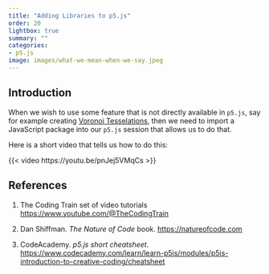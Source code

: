 ```yaml
---
title: "Adding Libraries to p5.js"
order: 20
lightbox: true
summary: ""
categories:
- p5.js
image: images/what-we-mean-when-we-say.jpeg
---
```



## Introduction

When we wish to use some feature that is not directly available in `p5.js`, say for example creating [Voronoi Tesselations](), then we need to import a JavaScript package into our `p5.js` session that allows us to do that.

Here is a short video that tells us how to do this:

{{< video https://youtu.be/pnJej5VMqCs >}}

## References

1. The Coding Train set of video tutorials <u><https://www.youtube.com/@TheCodingTrain></u>

1. Dan Shiffman. *The Nature of Code* book. <u><https://natureofcode.com></u>

1. CodeAcademy. *p5.js short cheatsheet*. <https://www.codecademy.com/learn/learn-p5js/modules/p5js-introduction-to-creative-coding/cheatsheet>



